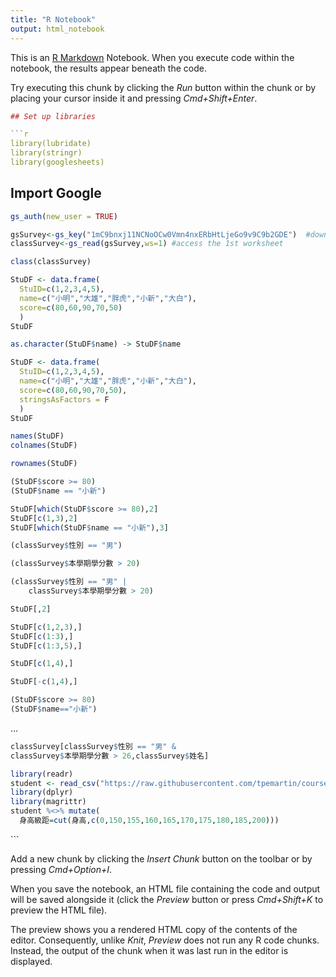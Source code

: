 ```yaml
---
title: "R Notebook"
output: html_notebook
---
```


This is an [R Markdown](http://rmarkdown.rstudio.com) Notebook. When you execute code within the notebook, the results appear beneath the code. 

Try executing this chunk by clicking the *Run* button within the chunk or by placing your cursor inside it and pressing *Cmd+Shift+Enter*. 

```r
## Set up libraries

```r
library(lubridate)
library(stringr)
library(googlesheets)
```

## Import Google

```r
gs_auth(new_user = TRUE)
```

```r
gsSurvey<-gs_key("1mC9bnxj11NCNoOCw0Vmn4nxERbHtLjeGo9v9C9b2GDE")  #download sheet information as an object
classSurvey<-gs_read(gsSurvey,ws=1) #access the 1st worksheet
```

```r
class(classSurvey)
```


```r
StuDF <- data.frame(
  StuID=c(1,2,3,4,5),
  name=c("小明","大雄","胖虎","小新","大白"),
  score=c(80,60,90,70,50)
  )
StuDF 
```

```r
as.character(StuDF$name) -> StuDF$name
```

```r
StuDF <- data.frame(
  StuID=c(1,2,3,4,5),
  name=c("小明","大雄","胖虎","小新","大白"),
  score=c(80,60,90,70,50),
  stringsAsFactors = F
  )
StuDF 
```

```r
names(StuDF) 
colnames(StuDF)
```

```r
rownames(StuDF)
```

```r
(StuDF$score >= 80)
(StuDF$name == "小新")
```

```r
StuDF[which(StuDF$score >= 80),2]
StuDF[c(1,3),2]
StuDF[which(StuDF$name == "小新"),3]
```

```r
(classSurvey$性別 == "男")

(classSurvey$本學期學分數 > 20)

(classSurvey$性別 == "男" | 
    classSurvey$本學期學分數 > 20)
```

```r
StuDF[,2]
```

```r
StuDF[c(1,2,3),]
StuDF[c(1:3),]
StuDF[c(1:3,5),]
```

```r
StuDF[c(1,4),]
```

```r
StuDF[-c(1,4),]
```

```r
(StuDF$score >= 80)
(StuDF$name=="小新")
```
...
```r
classSurvey[classSurvey$性別 == "男" &
classSurvey$本學期學分數 > 26,classSurvey$姓名]
```

```r
library(readr)
student <- read_csv("https://raw.githubusercontent.com/tpemartin/course-107-1-programming-for-data-science/master/data/student.csv")
library(dplyr)
library(magrittr)
student %<>% mutate(
  身高級距=cut(身高,c(0,150,155,160,165,170,175,180,185,200)))
```


```

Add a new chunk by clicking the *Insert Chunk* button on the toolbar or by pressing *Cmd+Option+I*.

When you save the notebook, an HTML file containing the code and output will be saved alongside it (click the *Preview* button or press *Cmd+Shift+K* to preview the HTML file). 

The preview shows you a rendered HTML copy of the contents of the editor. Consequently, unlike *Knit*, *Preview* does not run any R code chunks. Instead, the output of the chunk when it was last run in the editor is displayed.

